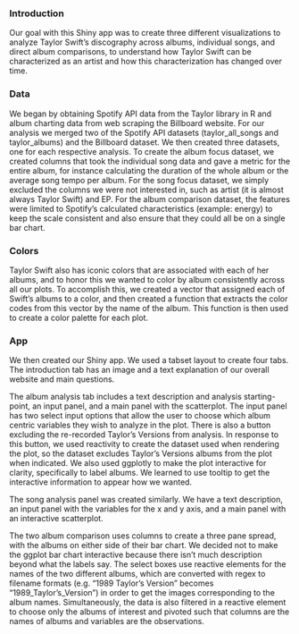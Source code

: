 ### Introduction

Our goal with this Shiny app was to create three different visualizations to analyze Taylor Swift's discography across albums, individual songs, and direct album comparisons, to understand how Taylor Swift can be characterized as an artist and how this characterization has changed over time.

### Data

We began by obtaining Spotify API data from the Taylor library in R and album charting data from web scraping the Billboard website. For our analysis we merged two of the Spotify API datasets (taylor_all_songs and taylor_albums) and the Billboard dataset. We then created three datasets, one for each respective analysis. To create the album focus dataset, we created columns that took the individual song data and gave a metric for the entire album, for instance calculating the duration of the whole album or the average song tempo per album. For the song focus dataset, we simply excluded the columns we were not interested in, such as artist (it is almost always Taylor Swift) and EP. For the album comparison dataset, the features were limited to Spotify's calculated characteristics (example: energy) to keep the scale consistent and also ensure that they could all be on a single bar chart.

### Colors

Taylor Swift also has iconic colors that are associated with each of her albums, and to honor this we wanted to color by album consistently across all our plots. To accomplish this, we created a vector that assigned each of Swift's albums to a color, and then created a function that extracts the color codes from this vector by the name of the album. This function is then used to create a color palette for each plot.

### App

We then created our Shiny app. We used a tabset layout to create four tabs. The introduction tab has an image and a text explanation of our overall website and main questions.

The album analysis tab includes a text description and analysis starting-point, an input panel, and a main panel with the scatterplot. The input panel has two select input options that allow the user to choose which album centric variables they wish to analyze in the plot. There is also a button excluding the re-recorded Taylor's Versions from analysis. In response to this button, we used reactivity to create the dataset used when rendering the plot, so the dataset excludes Taylor's Versions albums from the plot when indicated. We also used ggplotly to make the plot interactive for clarity, specifically to label albums. We learned to use tooltip to get the interactive information to appear how we wanted.

The song analysis panel was created similarly. We have a text description, an input panel with the variables for the x and y axis, and a main panel with an interactive scatterplot.

The two album comparison uses columns to create a three pane spread, with the albums on either side of their bar chart. We decided not to make the ggplot bar chart interactive because there isn't much description beyond what the labels say. The select boxes use reactive elements for the names of the two different albums, which are converted with regex to filename formats (e.g. "1989 Taylor's Version" becomes "1989_Taylor's_Version") in order to get the images corresponding to the album names. Simultaneously, the data is also filtered in a reactive element to choose only the albums of interest and pivoted such that columns are the names of albums and variables are the observations.